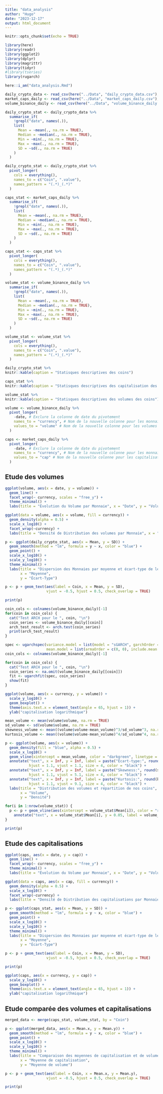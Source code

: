 ```yaml
---
title: "data_analysis"
author: "Hugo"
date: "2023-12-17"
output: html_document
---
```


```r
knitr::opts_chunk$set(echo = TRUE)
```

```r
library(here)
library(readr)
library(ggplot2)
library(dplyr)
library(magrittr)
library(tidyr)
#library(tseries)
library(rugarch)
```

```r
here::i_am("data_analysis.Rmd")
```

```r
daily_crypto_data <- read_csv(here("../Data", "daily_crypto_data.csv"), show_col_types = FALSE)
market_caps_daily <- read_csv(here("../Data", "market_caps_daily.csv"), show_col_types = FALSE)
volume_binance_daily <- read_csv(here("../Data", "volume_binance_daily.csv"), show_col_types = FALSE)
```

```r
daily_crypto_stat <- daily_crypto_data %>%
  summarise_if(
    !grepl("date", names(.)),
    list(
      Mean = ~mean(., na.rm = TRUE),
      Median = ~median(., na.rm = TRUE),
      Min = ~min(., na.rm = TRUE),
      Max = ~max(., na.rm = TRUE),
      SD = ~sd(., na.rm = TRUE)
    )
  )

daily_crypto_stat <- daily_crypto_stat %>%
  pivot_longer(
    cols = everything(),
    names_to = c("Coin", ".value"),
    names_pattern = "(.*)_(.*)"
  )

caps_stat <- market_caps_daily %>%
  summarise_if(
    !grepl("date", names(.)),
    list(
      Mean = ~mean(., na.rm = TRUE),
      Median = ~median(., na.rm = TRUE),
      Min = ~min(., na.rm = TRUE),
      Max = ~max(., na.rm = TRUE),
      SD = ~sd(., na.rm = TRUE)
    )
  )

caps_stat <- caps_stat %>%
  pivot_longer(
    cols = everything(),
    names_to = c("Coin", ".value"),
    names_pattern = "(.*)_(.*)"
  )

volume_stat <- volume_binance_daily %>%
  summarise_if(
    !grepl("date", names(.)),
    list(
      Mean = ~mean(., na.rm = TRUE),
      Median = ~median(., na.rm = TRUE),
      Min = ~min(., na.rm = TRUE),
      Max = ~max(., na.rm = TRUE),
      SD = ~sd(., na.rm = TRUE)
    )
  )

volume_stat <- volume_stat %>%
  pivot_longer(
    cols = everything(),
    names_to = c("Coin", ".value"),
    names_pattern = "(.*)_(.*)"
  )
```

```r
daily_crypto_stat %>%
knitr::kable(caption = "Statisques descriptives des coins")
```

```r
caps_stat %>%
knitr::kable(caption = "Statisques descriptives des capitalisation des coins")
```

```r
volume_stat %>%
knitr::kable(caption = "Statisques descriptives des volumes des coins")
```



```r
volume <- volume_binance_daily %>%
  pivot_longer(
    -date, # Exclure la colonne de date du pivotement
    names_to = "currency", # Nom de la nouvelle colonne pour les monnaies
    values_to = "volume" # Nom de la nouvelle colonne pour les volumes
  )

caps <- market_caps_daily %>%
  pivot_longer(
    -date, # Exclure la colonne de date du pivotement
    names_to = "currency", # Nom de la nouvelle colonne pour les monnaies
    values_to = "cap" # Nom de la nouvelle colonne pour les capitalisations
  )
```

## Etude des volumes

```r
ggplot(volume, aes(x = date, y = volume)) +
  geom_line() +
  facet_wrap(~ currency, scales = "free_y") +
  theme_minimal() +
  labs(title = "Évolution du Volume par Monnaie", x = "Date", y = "Volume")
```

```r

ggplot(data = volume, aes(x = volume, fill = currency)) +
  geom_density(alpha = 0.5) +
  scale_x_log10() +
  facet_wrap(~currency) +
  labs(title = "Densité de Distribution des volumes par Monnaie", x = "Volume", y = "Densité")
```

```r
p <- ggplot(daily_crypto_stat, aes(x = Mean, y = SD)) +
  geom_smooth(method = "lm", formula = y ~ x, color = "blue") +
  geom_point() +
  scale_x_log10() +
  scale_y_log10() +
  theme_minimal() +
  labs(title = "Dispersion des Monnaies par moyenne et écart-type de leur capitalisation", 
       x = "Moyenne", 
       y = "Écart-Type")

p <- p + geom_text(aes(label = Coin, x = Mean, y = SD), 
                   vjust = -0.5, hjust = 0.5, check_overlap = TRUE)

print(p)
```

```r
coin_cols <- colnames(volume_binance_daily)[-1]
for(coin in coin_cols) {
  cat("Test ARCH pour le ", coin, "\n")
  coin_series <- volume_binance_daily[[coin]]
  arch_test_result <- arch.test(coin_series)
  print(arch_test_result)
}

```


```r
spec <- ugarchspec(variance.model = list(model = "sGARCH", garchOrder = c(1, 1)), 
                   mean.model = list(armaOrder = c(0, 0), include.mean = FALSE))
coin_cols <- colnames(volume_binance_daily)[-1]

for(coin in coin_cols) {
  cat("Test ARCH pour le ", coin, "\n")
  coin_series <- na.omit(volume_binance_daily[[coin]])
  fit <- ugarchfit(spec, coin_series)
  show(fit)
}
```

```r
ggplot(volume, aes(x = currency, y = volume)) +
  scale_y_log10() +
  geom_boxplot() +
  theme(axis.text.x = element_text(angle = 65, hjust = 1)) +
  ylab("capitalisation logarithmique")
```
```r

mean_volume <- mean(volume$volume, na.rm = TRUE)
sd_volume <- sd(volume$volume, na.rm = TRUE)
skewness_volume <- mean((volume$volume-mean_volume)^3/sd_volume^3, na.rm=TRUE)
kurtosis_volume <- mean((volume$volume-mean_volume)^4/sd_volume^4, na.rm=TRUE)

p <- ggplot(volume, aes(x = volume)) +
  geom_density(fill = "blue", alpha = 0.5) +
  scale_x_log10() +
  geom_vline(xintercept = mean_volume, color = "darkgreen", linetype = "dashed") + 
  annotate("text", x = Inf, y = Inf, label = paste("Ecart-type:", round(sd_volume, 2)), 
           hjust = 1.1, vjust = 1.1, size = 4, color = "black") +
  annotate("text", x = Inf, y = Inf, label = paste("Skewness:", round(skewness_volume, 2)), 
           hjust = 1.1, vjust = 5.1, size = 4, color = "black") +
  annotate("text", x = Inf, y = Inf, label = paste("Kurtosis:", round(kurtosis_volume, 2)), 
           hjust = 1.1, vjust = 9.1, size = 4, color = "black") +
  labs(title = "Distribution des volumes et répartition de nos coins", 
       x = "Volume", 
       y = "Densité")

for(i in 1:nrow(volume_stat)) {
  p <- p + geom_vline(aes(xintercept = volume_stat$Mean[i]), color = "red", linetype = "dashed") +
    annotate("text", x = volume_stat$Mean[i], y = 0.05, label = volume_stat$Coin[i], angle = 45, hjust = 0, vjust = 0, size = 3)
}

print(p)

```


## Etude des capitalisations

```r
ggplot(caps, aes(x = date, y = cap)) +
  geom_line() +
  facet_wrap(~ currency, scales = "free_y") +
  theme_minimal() +
  labs(title = "Évolution du Volume par Monnaie", x = "Date", y = "Volume")
```


```r
ggplot(data = caps, aes(x = cap, fill = currency)) +
  geom_density(alpha = 0.5) +
  scale_x_log10() +
  facet_wrap(~currency) +
  labs(title = "Densité de Distribution des capitalisations par Monnaie", x = "Capitalisation", y = "Densité")
```

```r
p <- ggplot(caps_stat, aes(x = Mean, y = SD)) +
  geom_smooth(method = "lm", formula = y ~ x, color = "blue") +
  geom_point() +
  scale_x_log10() +
  scale_y_log10() +
  theme_minimal() +
  labs(title = "Dispersion des Monnaies par moyenne et écart-type de leur capitalisation", 
       x = "Moyenne", 
       y = "Écart-Type")

p <- p + geom_text(aes(label = Coin, x = Mean, y = SD), 
                   vjust = -0.5, hjust = 0.5, check_overlap = TRUE)

print(p)
```

```r
ggplot(caps, aes(x = currency, y = cap)) +
  scale_y_log10() +
  geom_boxplot() +
  theme(axis.text.x = element_text(angle = 65, hjust = 1)) +
  ylab("capitalisation logarithmique")
```


## Etude comparée des volumes et capitalisations

```r
merged_data <- merge(caps_stat, volume_stat, by = "Coin")

p <- ggplot(merged_data, aes(x = Mean.x, y = Mean.y)) +
  geom_smooth(method = "lm", formula = y ~ x, color = "blue") + 
  geom_point() +
  scale_x_log10() +
  scale_y_log10() +
  theme_minimal() +
  labs(title = "Comparaison des moyennes de capitalisation et de volume par coin",
       x = "Moyenne de capitalisation",
       y = "Moyenne de volume")

p <- p + geom_text(aes(label = Coin, x = Mean.x, y = Mean.y), 
                   vjust = -0.5, hjust = 0.5, check_overlap = TRUE)

print(p)
```

